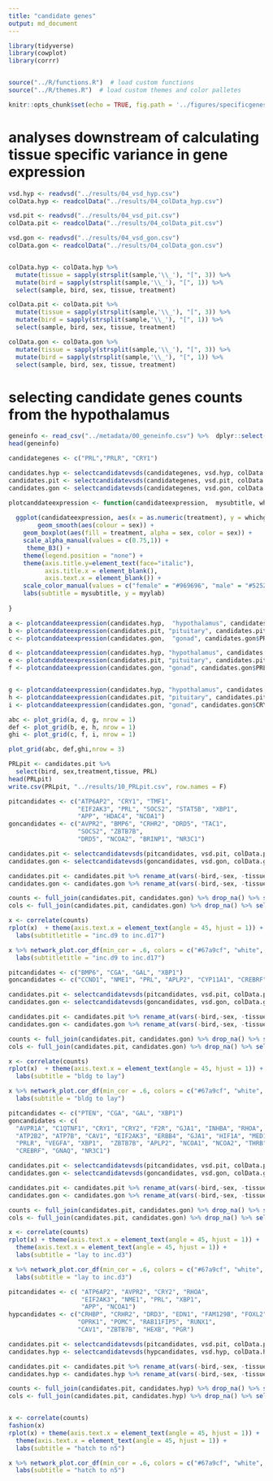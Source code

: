 ```yaml
---
title: "candidate genes"
output: md_document
---
```


```r
library(tidyverse)
library(cowplot)
library(corrr)


source("../R/functions.R")  # load custom functions 
source("../R/themes.R")  # load custom themes and color palletes

knitr::opts_chunk$set(echo = TRUE, fig.path = '../figures/specificgenes/')
```

# analyses downstream of calculating tissue specific variance in gene expression

```r
vsd.hyp <- readvsd("../results/04_vsd_hyp.csv")
colData.hyp <- readcolData("../results/04_colData_hyp.csv")

vsd.pit <- readvsd("../results/04_vsd_pit.csv")
colData.pit <- readcolData("../results/04_colData_pit.csv")

vsd.gon <- readvsd("../results/04_vsd_gon.csv")
colData.gon <- readcolData("../results/04_colData_gon.csv")


colData.hyp <- colData.hyp %>% 
  mutate(tissue = sapply(strsplit(sample,'\\_'), "[", 3)) %>%
  mutate(bird = sapply(strsplit(sample,'\\_'), "[", 1)) %>%
  select(sample, bird, sex, tissue, treatment)

colData.pit <- colData.pit %>%  
  mutate(tissue = sapply(strsplit(sample,'\\_'), "[", 3)) %>%
  mutate(bird = sapply(strsplit(sample,'\\_'), "[", 1)) %>%
  select(sample, bird, sex, tissue, treatment)

colData.gon <- colData.gon %>%  
  mutate(tissue = sapply(strsplit(sample,'\\_'), "[", 3)) %>%
  mutate(bird = sapply(strsplit(sample,'\\_'), "[", 1)) %>%
  select(sample, bird, sex, tissue, treatment)

```


# selecting candidate genes counts from the hypothalamus


```r
geneinfo <- read_csv("../metadata/00_geneinfo.csv") %>%  dplyr::select(Name, geneid, entrezid) %>% arrange(Name)
head(geneinfo)
```

```r
candidategenes <- c("PRL","PRLR", "CRY1")

candidates.hyp <- selectcandidatevsds(candidategenes, vsd.hyp, colData.hyp)
candidates.pit <- selectcandidatevsds(candidategenes, vsd.pit, colData.pit)
candidates.gon <- selectcandidatevsds(candidategenes, vsd.gon, colData.gon)

plotcanddateexpression <- function(candidateexpression,  mysubtitle, whichgene, myylab){
  
  ggplot(candidateexpression, aes(x = as.numeric(treatment), y = whichgene)) + 
        geom_smooth(aes(colour = sex)) +
    geom_boxplot(aes(fill = treatment, alpha = sex, color = sex)) + 
    scale_alpha_manual(values = c(0.75,1)) +
     theme_B3() +
    theme(legend.position = "none") +
    theme(axis.title.y=element_text(face="italic"),
          axis.title.x = element_blank(),
          axis.text.x = element_blank()) +
    scale_color_manual(values = c("female" = "#969696", "male" = "#525252")) +
    labs(subtitle = mysubtitle, y = myylab)
  
}

a <- plotcanddateexpression(candidates.hyp,  "hypothalamus", candidates.hyp$PRL, "PRL")
b <- plotcanddateexpression(candidates.pit, "pituitary", candidates.pit$PRL, "PRL")
c <- plotcanddateexpression(candidates.gon,  "gonad", candidates.gon$PRL, "PRL")

d <- plotcanddateexpression(candidates.hyp, "hypothalamus", candidates.hyp$PRLR, "PRLR")
e <- plotcanddateexpression(candidates.pit, "pituitary", candidates.pit$PRLR, "PRLR")
f <- plotcanddateexpression(candidates.gon, "gonad", candidates.gon$PRLR, "PRLR")


g <- plotcanddateexpression(candidates.hyp, "hypothalamus", candidates.hyp$CRY1, "CRY1")
h <- plotcanddateexpression(candidates.pit, "pituitary", candidates.pit$CRY1, "CRY1")
i <- plotcanddateexpression(candidates.gon, "gonad", candidates.gon$CRY1, "CRY1")

abc <- plot_grid(a, d, g, nrow = 1)
def <- plot_grid(b, e, h, nrow = 1)
ghi <- plot_grid(c, f, i, nrow = 1)

plot_grid(abc, def,ghi,nrow = 3)
```



```r
PRLpit <- candidates.pit %>%
  select(bird, sex,treatment,tissue, PRL)
head(PRLpit)
write.csv(PRLpit, "../results/10_PRLpit.csv", row.names = F)
```

```r
pitcandidates <- c("ATP6AP2", "CRY1", "TMF1",
                   "EIF2AK3", "PRL", "SOCS2", "STAT5B", "XBP1",
                   "APP", "HDAC4", "NCOA1")
goncandidates <- c("AVPR2", "BMP6", "CRHR2", "DRD5", "TAC1",
                   "SOCS2", "ZBTB7B",
                   "DRD5", "NCOA2", "BRINP1", "NR3C1")

candidates.pit <- selectcandidatevsds(pitcandidates, vsd.pit, colData.pit) %>% select(-sample) %>% filter(treatment %in% c("inc.d9", "inc.d17"))
candidates.gon <- selectcandidatevsds(goncandidates, vsd.gon, colData.gon) %>% select(-sample) %>% filter(treatment %in% c("inc.d9", "inc.d17"))

candidates.pit <- candidates.pit %>% rename_at(vars(-bird,-sex, -tissue, -treatment), function(x) paste0("pit_", x)) %>% select(-tissue)
candidates.gon <- candidates.gon %>% rename_at(vars(-bird,-sex, -tissue, -treatment), function(x) paste0("gon_", x)) %>% select(-tissue)

counts <- full_join(candidates.pit, candidates.gon) %>% drop_na() %>% select(-bird, -sex, -treatment)
cols <- full_join(candidates.pit, candidates.gon) %>% drop_na() %>% select(bird, sex, treatment)

x <- correlate(counts)
rplot(x)  + theme(axis.text.x = element_text(angle = 45, hjust = 1)) + 
  labs(subtitletitle = "inc.d9 to inc.d17")

x %>% network_plot.cor_df(min_cor = .6, colors = c("#67a9cf", "white", "#ef8a62")) + 
  labs(subtitletitle = "inc.d9 to inc.d17")

```


```r
pitcandidates <- c("BMP6", "CGA", "GAL", "XBP1")
goncandidates <- c("CCND1", "NME1", "PRL", "APLP2", "CYP11A1", "CREBRF", "DBH")

candidates.pit <- selectcandidatevsds(pitcandidates, vsd.pit, colData.pit) %>% select(-sample) %>% filter(treatment %in% c("bldg", "lay"))
candidates.gon <- selectcandidatevsds(goncandidates, vsd.gon, colData.gon) %>% select(-sample) %>% filter(treatment %in% c("bldg", "lay"))

candidates.pit <- candidates.pit %>% rename_at(vars(-bird,-sex, -tissue, -treatment), function(x) paste0("pit_", x)) %>% select(-tissue)
candidates.gon <- candidates.gon %>% rename_at(vars(-bird,-sex, -tissue, -treatment), function(x) paste0("gon_", x)) %>% select(-tissue)

counts <- full_join(candidates.pit, candidates.gon) %>% drop_na() %>% select(-bird, -sex, -treatment)
cols <- full_join(candidates.pit, candidates.gon) %>% drop_na() %>% select(bird, sex, treatment)

x <- correlate(counts)
rplot(x)  + theme(axis.text.x = element_text(angle = 45, hjust = 1)) + 
  labs(subtitle = "bldg to lay")

x %>% network_plot.cor_df(min_cor = .6, colors = c("#67a9cf", "white", "#ef8a62")) + 
  labs(subtitle = "bldg to lay")

```




```r
pitcandidates <- c("PTEN", "CGA", "GAL", "XBP1")
goncandidates <- c(
  "AVPR1A", "C1QTNF1", "CRY1", "CRY2", "F2R", "GJA1", "INHBA", "RHOA", "SMAD4",
  "ATP2B2", "ATP7B", "CAV1", "EIF2AK3", "ERBB4", "GJA1", "HIF1A", "MED1", "NME1", 
  "PRLR", "VEGFA", "XBP1",  "ZBTB7B", "APLP2", "NCOA1", "NCOA2", "THRB",
  "CREBRF", "GNAQ", "NR3C1")

candidates.pit <- selectcandidatevsds(pitcandidates, vsd.pit, colData.pit) %>% select(-sample) %>% filter(treatment %in% c("inc.d3", "lay"))
candidates.gon <- selectcandidatevsds(goncandidates, vsd.gon, colData.gon) %>% select(-sample) %>% filter(treatment %in% c("inc.d3", "lay"))

candidates.pit <- candidates.pit %>% rename_at(vars(-bird,-sex, -tissue, -treatment), function(x) paste0("pit_", x)) %>% select(-tissue)
candidates.gon <- candidates.gon %>% rename_at(vars(-bird,-sex, -tissue, -treatment), function(x) paste0("gon_", x)) %>% select(-tissue)

counts <- full_join(candidates.pit, candidates.gon) %>% drop_na() %>% select(-bird, -sex, -treatment)
cols <- full_join(candidates.pit, candidates.gon) %>% drop_na() %>% select(bird, sex, treatment)

x <- correlate(counts)
rplot(x) + theme(axis.text.x = element_text(angle = 45, hjust = 1)) + 
  theme(axis.text.x = element_text(angle = 45, hjust = 1)) + 
  labs(subtitle = "lay to inc.d3")

x %>% network_plot.cor_df(min_cor = .6, colors = c("#67a9cf", "white", "#ef8a62"))  + 
  labs(subtitle = "lay to inc.d3")

```

```r
pitcandidates <- c( "ATP6AP2", "AVPR2", "CRY2", "RHOA", 
                    "EIF2AK3", "NME1", "PRL", "XBP1",
                    "APP", "NCOA1")
hypcandidates <- c("CRHBP", "CRHR2", "DRD3", "EDN1", "FAM129B", "FOXL2", "KRAS",
                   "OPRK1", "POMC", "RAB11FIP5", "RUNX1",
                   "CAV1", "ZBTB7B", "HEXB", "PGR")

candidates.pit <- selectcandidatevsds(pitcandidates, vsd.pit, colData.pit) %>% select(-sample) %>% filter(treatment %in% c("hatch", "n5"))
candidates.hyp <- selectcandidatevsds(hypcandidates, vsd.hyp, colData.hyp) %>% select(-sample) %>% filter(treatment %in% c("hatch", "n5"))

candidates.pit <- candidates.pit %>% rename_at(vars(-bird,-sex, -tissue, -treatment), function(x) paste0("pit_", x)) %>% select(-tissue)
candidates.hyp <- candidates.hyp %>% rename_at(vars(-bird,-sex, -tissue, -treatment), function(x) paste0("hyp_", x)) %>% select(-tissue)

counts <- full_join(candidates.pit, candidates.hyp) %>% drop_na() %>% select(-bird, -sex, -treatment)
cols <- full_join(candidates.pit, candidates.hyp) %>% drop_na() %>% select(bird, sex, treatment)


x <- correlate(counts)
fashion(x)
rplot(x) + theme(axis.text.x = element_text(angle = 45, hjust = 1)) + 
  theme(axis.text.x = element_text(angle = 45, hjust = 1)) + 
  labs(subtitle = "hatch to n5")

x %>% network_plot.cor_df(min_cor = .6, colors = c("#67a9cf", "white", "#ef8a62"))  + 
  labs(subtitle = "hatch to n5")

```

